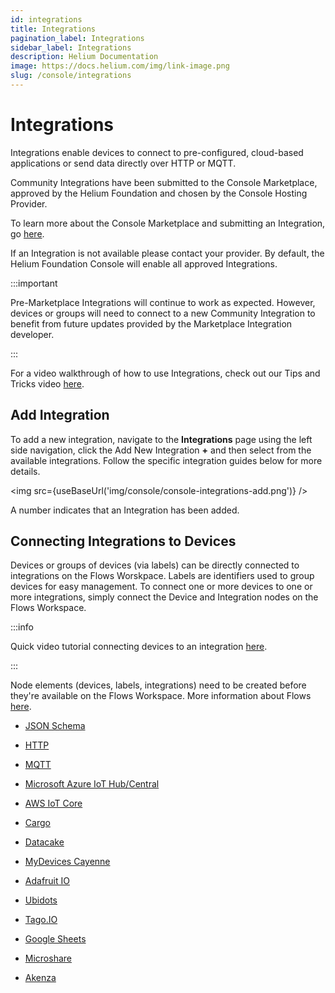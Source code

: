 ```yaml
---
id: integrations
title: Integrations
pagination_label: Integrations
sidebar_label: Integrations
description: Helium Documentation
image: https://docs.helium.com/img/link-image.png
slug: /console/integrations
---
```


# Integrations


<LegacyContentBanner />

Integrations enable devices to connect to pre-configured, cloud-based applications or send data
directly over HTTP or MQTT.

Community Integrations have been submitted to the Console Marketplace, approved by the Helium
Foundation and chosen by the Console Hosting Provider.

To learn more about the Console Marketplace and submitting an Integration, go
[here](/console/marketplace).

If an Integration is not available please contact your provider. By default, the Helium Foundation
Console will enable all approved Integrations.

:::important

Pre-Marketplace Integrations will continue to work as expected. However, devices or groups will need
to connect to a new Community Integration to benefit from future updates provided by the Marketplace
Integration developer.

:::

For a video walkthrough of how to use Integrations, check out our Tips and Tricks video
[here](https://youtu.be/lnERw1f7TGE).

## Add Integration

To add a new integration, navigate to the **Integrations** page using the left side navigation,
click the Add New Integration **+** and then select from the available integrations. Follow the
specific integration guides below for more details.

<img src={useBaseUrl('img/console/console-integrations-add.png')} />

A number indicates that an Integration has been added.

## Connecting Integrations to Devices

Devices or groups of devices (via labels) can be directly connected to integrations on the Flows
Worskpace. Labels are identifiers used to group devices for easy management. To connect one or more
devices to one or more integrations, simply connect the Device and Integration nodes on the Flows
Workspace.

:::info

Quick video tutorial connecting devices to an integration
[here](https://www.youtube.com/watch?v=lnERw1f7TGE).

:::

Node elements (devices, labels, integrations) need to be created before they're available on the
Flows Workspace. More information about Flows [here](/console/flows/).

- [JSON Schema](/console/integrations/json-schema)

- [HTTP](/console/integrations/http)

- [MQTT](/console/integrations/mqtt)

- [Microsoft Azure IoT Hub/Central](/console/integrations/azure)

- [AWS IoT Core](/console/integrations/aws-iot-core)

- [Cargo](/console/integrations/cargo)

- [Datacake](/console/integrations/datacake)

- [MyDevices Cayenne](/console/integrations/mydevices-cayenne)

- [Adafruit IO](/console/integrations/adafruitio)

- [Ubidots](/console/integrations/ubidots)

- [Tago.IO](/console/integrations/tago)

- [Google Sheets](/console/integrations/google-sheets)

- [Microshare](/console/integrations/microshare)

- [Akenza](/console/integrations/akenza)
